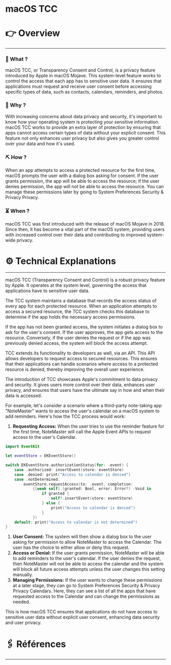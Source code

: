 # macOS TCC


# 👉 Overview

---

### 👀 What ?

macOS TCC, or Transparency Consent and Control, is a privacy feature introduced by Apple in macOS Mojave. This system-level feature works to control the access that each app has to sensitive user data. It ensures that applications must request and receive user consent before accessing specific types of data, such as contacts, calendars, reminders, and photos.


### 🧐 Why ?

With increasing concerns about data privacy and security, it's important to know how your operating system is protecting your sensitive information. macOS TCC works to provide an extra layer of protection by ensuring that apps cannot access certain types of data without your explicit consent. This feature not only enhances user privacy but also gives you greater control over your data and how it's used.


### ⛏️ How ?

When an app attempts to access a protected resource for the first time, macOS prompts the user with a dialog box asking for consent. If the user grants permission, the app will be able to access the resource; if the user denies permission, the app will not be able to access the resource. You can manage these permissions later by going to System Preferences Security & Privacy Privacy.


### ⏳ When ?

macOS TCC was first introduced with the release of macOS Mojave in 2018. Since then, it has become a vital part of the macOS system, providing users with increased control over their data and contributing to improved system-wide privacy.


# ⚙️ Technical Explanations

---

macOS TCC (Transparency Consent and Control) is a robust privacy feature by Apple. It operates at the system level, governing the access that applications have to sensitive user data.

The TCC system maintains a database that records the access status of every app for each protected resource. When an application attempts to access a secured resource, the TCC system checks this database to determine if the app holds the necessary access permissions.

If the app has not been granted access, the system initiates a dialog box to ask for the user's consent. If the user approves, the app gets access to the resource. Conversely, if the user denies the request or if the app was previously denied access, the system will block the access attempt.

TCC extends its functionality to developers as well, via an API. This API allows developers to request access to secured resources. This ensures that their applications can handle scenarios where access to a protected resource is denied, thereby improving the overall user experience.

The introduction of TCC showcases Apple's commitment to data privacy and security. It gives users more control over their data, enhances user privacy, and ensures that users have the ultimate say in how and when their data is accessed.

For example, let's consider a scenario where a third-party note-taking app "NoteMaster" wants to access the user's calendar on a macOS system to add reminders. Here's how the TCC process would work:

1. **Requesting Access:** When the user tries to use the reminder feature for the first time, NoteMaster will call the Apple Event APIs to request access to the user's Calendar.

```swift
import EventKit

let eventStore = EKEventStore()

switch EKEventStore.authorizationStatus(for: .event) {
    case .authorized: insertEvent(store: eventStore)
    case .denied: print("Access to calendar is denied")
    case .notDetermined:
        eventStore.requestAccess(to: .event, completion:
            {[weak self] (granted: Bool, error: Error?) -Void in
                if granted {
                    self?.insertEvent(store: eventStore)
                } else {
                    print("Access to calendar is denied")
                }
            })
    default: print("Access to calendar is not determined")
}

```

1. **User Consent:** The system will then show a dialog box to the user asking for permission to allow NoteMaster to access the Calendar. The user has the choice to either allow or deny this request.
2. **Access or Denial:** If the user grants permission, NoteMaster will be able to add reminders to the user's calendar. If the user denies the request, then NoteMaster will not be able to access the calendar and the system will block all future access attempts unless the user changes this setting manually.
3. **Managing Permissions:** If the user wants to change these permissions at a later stage, they can go to System Preferences Security & Privacy Privacy Calendars. Here, they can see a list of all the apps that have requested access to the Calendar and can change the permissions as needed.

This is how macOS TCC ensures that applications do not have access to sensitive user data without explicit user consent, enhancing data security and user privacy.

# 🖇️ Références

---